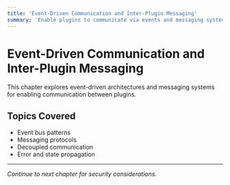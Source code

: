 ```yaml
---
title: 'Event-Driven Communication and Inter-Plugin Messaging'
summary: 'Enable plugins to communicate via events and messaging systems.'
---
```


# Event-Driven Communication and Inter-Plugin Messaging

This chapter explores event-driven architectures and messaging systems for enabling communication between plugins.

## Topics Covered

- Event bus patterns
- Messaging protocols
- Decoupled communication
- Error and state propagation

---

_Continue to next chapter for security considerations._
